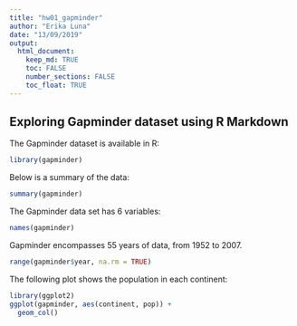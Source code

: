 ```yaml
---
title: "hw01_gapminder"
author: "Erika Luna"
date: "13/09/2019"
output: 
  html_document:
    keep_md: TRUE
    toc: FALSE
    number_sections: FALSE
    toc_float: TRUE
---
```


## Exploring Gapminder dataset using R Markdown

The Gapminder dataset is available in R:

```r
library(gapminder)
```

Below is a summary of the data: 
```r
summary(gapminder)
```
The Gapminder data set has 6 variables:

```r
names(gapminder)
```

Gapminder encompasses 55 years of data, from 1952 to 2007. 
```r
range(gapminder$year, na.rm = TRUE)
```

The following plot shows the population in each continent:
```r
library(ggplot2)
ggplot(gapminder, aes(continent, pop)) + 
  geom_col()
```

